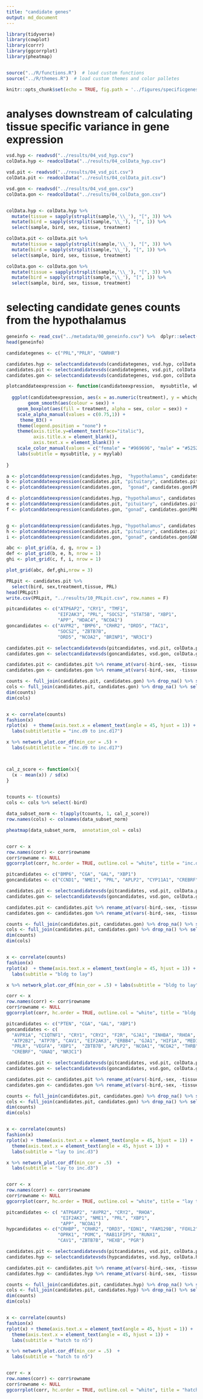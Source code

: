 ```yaml
---
title: "candidate genes"
output: md_document
---
```


```r
library(tidyverse)
library(cowplot)
library(corrr)
library(ggcorrplot)
library(pheatmap)


source("../R/functions.R")  # load custom functions 
source("../R/themes.R")  # load custom themes and color palletes

knitr::opts_chunk$set(echo = TRUE, fig.path = '../figures/specificgenes/')
```

# analyses downstream of calculating tissue specific variance in gene expression

```r
vsd.hyp <- readvsd("../results/04_vsd_hyp.csv")
colData.hyp <- readcolData("../results/04_colData_hyp.csv")

vsd.pit <- readvsd("../results/04_vsd_pit.csv")
colData.pit <- readcolData("../results/04_colData_pit.csv")

vsd.gon <- readvsd("../results/04_vsd_gon.csv")
colData.gon <- readcolData("../results/04_colData_gon.csv")


colData.hyp <- colData.hyp %>% 
  mutate(tissue = sapply(strsplit(sample,'\\_'), "[", 3)) %>%
  mutate(bird = sapply(strsplit(sample,'\\_'), "[", 1)) %>%
  select(sample, bird, sex, tissue, treatment)

colData.pit <- colData.pit %>%  
  mutate(tissue = sapply(strsplit(sample,'\\_'), "[", 3)) %>%
  mutate(bird = sapply(strsplit(sample,'\\_'), "[", 1)) %>%
  select(sample, bird, sex, tissue, treatment)

colData.gon <- colData.gon %>%  
  mutate(tissue = sapply(strsplit(sample,'\\_'), "[", 3)) %>%
  mutate(bird = sapply(strsplit(sample,'\\_'), "[", 1)) %>%
  select(sample, bird, sex, tissue, treatment)

```


# selecting candidate genes counts from the hypothalamus


```r
geneinfo <- read_csv("../metadata/00_geneinfo.csv") %>%  dplyr::select(Name, geneid, entrezid) %>% arrange(Name)
head(geneinfo)
```

```r
candidategenes <- c("PRL","PRLR", "GNRHR")

candidates.hyp <- selectcandidatevsds(candidategenes, vsd.hyp, colData.hyp)
candidates.pit <- selectcandidatevsds(candidategenes, vsd.pit, colData.pit)
candidates.gon <- selectcandidatevsds(candidategenes, vsd.gon, colData.gon)

plotcanddateexpression <- function(candidateexpression,  mysubtitle, whichgene, myylab){
  
  ggplot(candidateexpression, aes(x = as.numeric(treatment), y = whichgene)) + 
        geom_smooth(aes(colour = sex)) +
    geom_boxplot(aes(fill = treatment, alpha = sex, color = sex)) + 
    scale_alpha_manual(values = c(0.75,1)) +
     theme_B3() +
    theme(legend.position = "none") +
    theme(axis.title.y=element_text(face="italic"),
          axis.title.x = element_blank(),
          axis.text.x = element_blank()) +
    scale_color_manual(values = c("female" = "#969696", "male" = "#525252")) +
    labs(subtitle = mysubtitle, y = myylab)
  
}

a <- plotcanddateexpression(candidates.hyp,  "hypothalamus", candidates.hyp$PRL, "PRL")
b <- plotcanddateexpression(candidates.pit, "pituitary", candidates.pit$PRL, "PRL")
c <- plotcanddateexpression(candidates.gon,  "gonad", candidates.gon$PRL, "PRL")

d <- plotcanddateexpression(candidates.hyp, "hypothalamus", candidates.hyp$PRLR, "PRLR")
e <- plotcanddateexpression(candidates.pit, "pituitary", candidates.pit$PRLR, "PRLR")
f <- plotcanddateexpression(candidates.gon, "gonad", candidates.gon$PRLR, "PRLR")


g <- plotcanddateexpression(candidates.hyp, "hypothalamus", candidates.hyp$GNRHR, "GNRHR")
h <- plotcanddateexpression(candidates.pit, "pituitary", candidates.pit$GNRHR, "GNRHR")
i <- plotcanddateexpression(candidates.gon, "gonad", candidates.gon$GNRHR, "GNRHR")

abc <- plot_grid(a, d, g, nrow = 1)
def <- plot_grid(b, e, h, nrow = 1)
ghi <- plot_grid(c, f, i, nrow = 1)

plot_grid(abc, def,ghi,nrow = 3)
```



```r
PRLpit <- candidates.pit %>%
  select(bird, sex,treatment,tissue, PRL)
head(PRLpit)
write.csv(PRLpit, "../results/10_PRLpit.csv", row.names = F)
```

```r
pitcandidates <- c("ATP6AP2", "CRY1", "TMF1",
                   "EIF2AK3", "PRL", "SOCS2", "STAT5B", "XBP1",
                   "APP", "HDAC4", "NCOA1")
goncandidates <- c("AVPR2", "BMP6", "CRHR2", "DRD5", "TAC1",
                   "SOCS2", "ZBTB7B",
                   "DRD5", "NCOA2", "BRINP1", "NR3C1")

candidates.pit <- selectcandidatevsds(pitcandidates, vsd.pit, colData.pit) %>% select(-sample) %>% filter(treatment %in% c("inc.d9", "inc.d17"))
candidates.gon <- selectcandidatevsds(goncandidates, vsd.gon, colData.gon) %>% select(-sample) %>% filter(treatment %in% c("inc.d9", "inc.d17"))

candidates.pit <- candidates.pit %>% rename_at(vars(-bird,-sex, -tissue, -treatment), function(x) paste0("pit_", x)) %>% select(-tissue)
candidates.gon <- candidates.gon %>% rename_at(vars(-bird,-sex, -tissue, -treatment), function(x) paste0("gon_", x)) %>% select(-tissue)

counts <- full_join(candidates.pit, candidates.gon) %>% drop_na() %>% select(-bird, -sex, -treatment)
cols <- full_join(candidates.pit, candidates.gon) %>% drop_na() %>% select(bird, sex, treatment)
dim(counts)
dim(cols)


x <- correlate(counts)
fashion(x)
rplot(x)  + theme(axis.text.x = element_text(angle = 45, hjust = 1)) + 
  labs(subtitletitle = "inc.d9 to inc.d17")

x %>% network_plot.cor_df(min_cor = .5) + 
  labs(subtitletitle = "inc.d9 to inc.d17")



cal_z_score <- function(x){
  (x - mean(x)) / sd(x)
}
 

tcounts <- t(counts)
cols <- cols %>% select(-bird)

data_subset_norm <- t(apply(tcounts, 1, cal_z_score))
row.names(cols) <- colnames(data_subset_norm)

pheatmap(data_subset_norm,  annotation_col = cols)


corr <- x
row.names(corr) <- corr$rowname 
corr$rowname <- NULL
ggcorrplot(corr, hc.order = TRUE, outline.col = "white", title = "inc.d9 to inc.d17")
```


```r
pitcandidates <- c("BMP6", "CGA", "GAL", "XBP1")
goncandidates <- c("CCND1", "NME1", "PRL", "APLP2", "CYP11A1", "CREBRF", "DBH")

candidates.pit <- selectcandidatevsds(pitcandidates, vsd.pit, colData.pit) %>% select(-sample) %>% filter(treatment %in% c("bldg", "lay"))
candidates.gon <- selectcandidatevsds(goncandidates, vsd.gon, colData.gon) %>% select(-sample) %>% filter(treatment %in% c("bldg", "lay"))

candidates.pit <- candidates.pit %>% rename_at(vars(-bird,-sex, -tissue, -treatment), function(x) paste0("pit_", x)) %>% select(-tissue)
candidates.gon <- candidates.gon %>% rename_at(vars(-bird,-sex, -tissue, -treatment), function(x) paste0("gon_", x)) %>% select(-tissue)

counts <- full_join(candidates.pit, candidates.gon) %>% drop_na() %>% select(-bird, -sex, -treatment)
cols <- full_join(candidates.pit, candidates.gon) %>% drop_na() %>% select(bird, sex, treatment)
dim(counts)
dim(cols)


x <- correlate(counts)
fashion(x)
rplot(x)  + theme(axis.text.x = element_text(angle = 45, hjust = 1)) + 
  labs(subtitle = "bldg to lay")

x %>% network_plot.cor_df(min_cor = .5) + labs(subtitle = "bldg to lay")

corr <- x
row.names(corr) <- corr$rowname 
corr$rowname <- NULL
ggcorrplot(corr, hc.order = TRUE, outline.col = "white", title = "bldg to lay")
```




```r
pitcandidates <- c("PTEN", "CGA", "GAL", "XBP1")
goncandidates <- c(
  "AVPR1A", "C1QTNF1", "CRY1", "CRY2", "F2R", "GJA1", "INHBA", "RHOA", "SMAD4",
  "ATP2B2", "ATP7B", "CAV1", "EIF2AK3", "ERBB4", "GJA1", "HIF1A", "MED1", "NME1", 
  "PRLR", "VEGFA", "XBP1",  "ZBTB7B", "APLP2", "NCOA1", "NCOA2", "THRB",
  "CREBRF", "GNAQ", "NR3C1")

candidates.pit <- selectcandidatevsds(pitcandidates, vsd.pit, colData.pit) %>% select(-sample) %>% filter(treatment %in% c("inc.d3", "lay"))
candidates.gon <- selectcandidatevsds(goncandidates, vsd.gon, colData.gon) %>% select(-sample) %>% filter(treatment %in% c("inc.d3", "lay"))

candidates.pit <- candidates.pit %>% rename_at(vars(-bird,-sex, -tissue, -treatment), function(x) paste0("pit_", x)) %>% select(-tissue)
candidates.gon <- candidates.gon %>% rename_at(vars(-bird,-sex, -tissue, -treatment), function(x) paste0("gon_", x)) %>% select(-tissue)

counts <- full_join(candidates.pit, candidates.gon) %>% drop_na() %>% select(-bird, -sex, -treatment)
cols <- full_join(candidates.pit, candidates.gon) %>% drop_na() %>% select(bird, sex, treatment)
dim(counts)
dim(cols)


x <- correlate(counts)
fashion(x)
rplot(x) + theme(axis.text.x = element_text(angle = 45, hjust = 1)) + 
  theme(axis.text.x = element_text(angle = 45, hjust = 1)) + 
  labs(subtitle = "lay to inc.d3")

x %>% network_plot.cor_df(min_cor = .5)  + 
  labs(subtitle = "lay to inc.d3")


corr <- x
row.names(corr) <- corr$rowname 
corr$rowname <- NULL
ggcorrplot(corr, hc.order = TRUE, outline.col = "white", title = "lay to inc.d3")
```

```r
pitcandidates <- c( "ATP6AP2", "AVPR2", "CRY2", "RHOA", 
                    "EIF2AK3", "NME1", "PRL", "XBP1",
                    "APP", "NCOA1")
hypcandidates <- c("CRHBP", "CRHR2", "DRD3", "EDN1", "FAM129B", "FOXL2", "KRAS",
                   "OPRK1", "POMC", "RAB11FIP5", "RUNX1",
                   "CAV1", "ZBTB7B", "HEXB", "PGR")

candidates.pit <- selectcandidatevsds(pitcandidates, vsd.pit, colData.pit) %>% select(-sample) %>% filter(treatment %in% c("hatch", "n5"))
candidates.hyp <- selectcandidatevsds(hypcandidates, vsd.hyp, colData.hyp) %>% select(-sample) %>% filter(treatment %in% c("hatch", "n5"))

candidates.pit <- candidates.pit %>% rename_at(vars(-bird,-sex, -tissue, -treatment), function(x) paste0("pit_", x)) %>% select(-tissue)
candidates.hyp <- candidates.hyp %>% rename_at(vars(-bird,-sex, -tissue, -treatment), function(x) paste0("hyp_", x)) %>% select(-tissue)

counts <- full_join(candidates.pit, candidates.hyp) %>% drop_na() %>% select(-bird, -sex, -treatment)
cols <- full_join(candidates.pit, candidates.hyp) %>% drop_na() %>% select(bird, sex, treatment)
dim(counts)
dim(cols)


x <- correlate(counts)
fashion(x)
rplot(x) + theme(axis.text.x = element_text(angle = 45, hjust = 1)) + 
  theme(axis.text.x = element_text(angle = 45, hjust = 1)) + 
  labs(subtitle = "hatch to n5")

x %>% network_plot.cor_df(min_cor = .5)  + 
  labs(subtitle = "hatch to n5")


corr <- x
row.names(corr) <- corr$rowname 
corr$rowname <- NULL
ggcorrplot(corr, hc.order = TRUE, outline.col = "white", title = "hatch to n5")
```


